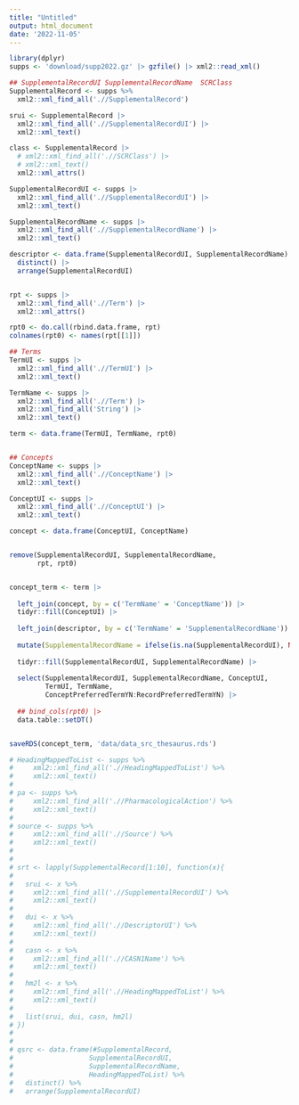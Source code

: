 ```yaml
---
title: "Untitled"
output: html_document
date: '2022-11-05'
---
```




```r
library(dplyr)
supps <- 'download/supp2022.gz' |> gzfile() |> xml2::read_xml()

## SupplementalRecordUI	SupplementalRecordName	SCRClass
SupplementalRecord <- supps %>%
  xml2::xml_find_all('.//SupplementalRecord')

srui <- SupplementalRecord |> 
  xml2::xml_find_all('.//SupplementalRecordUI') |> 
  xml2::xml_text()

class <- SupplementalRecord |> 
  # xml2::xml_find_all('.//SCRClass') |> 
  # xml2::xml_text()
  xml2::xml_attrs() 
```



```r
SupplementalRecordUI <- supps |> 
  xml2::xml_find_all('.//SupplementalRecordUI') |> 
  xml2::xml_text()

SupplementalRecordName <- supps |> 
  xml2::xml_find_all('.//SupplementalRecordName') |>  
  xml2::xml_text() 

descriptor <- data.frame(SupplementalRecordUI, SupplementalRecordName) |>
  distinct() |> 
  arrange(SupplementalRecordUI)


rpt <- supps |> 
  xml2::xml_find_all('.//Term') |> 
  xml2::xml_attrs() 

rpt0 <- do.call(rbind.data.frame, rpt)
colnames(rpt0) <- names(rpt[[1]])

## Terms
TermUI <- supps |> 
  xml2::xml_find_all('.//TermUI') |>  
  xml2::xml_text() 

TermName <- supps |> 
  xml2::xml_find_all('.//Term') |>  
  xml2::xml_find_all('String') |>
  xml2::xml_text()

term <- data.frame(TermUI, TermName, rpt0) 


## Concepts
ConceptName <- supps |> 
  xml2::xml_find_all('.//ConceptName') |>  
  xml2::xml_text()

ConceptUI <- supps |> 
  xml2::xml_find_all('.//ConceptUI') |>  
  xml2::xml_text()

concept <- data.frame(ConceptUI, ConceptName)


remove(SupplementalRecordUI, SupplementalRecordName,
       rpt, rpt0)


concept_term <- term |>
  
  left_join(concept, by = c('TermName' = 'ConceptName')) |>
  tidyr::fill(ConceptUI) |>
  
  left_join(descriptor, by = c('TermName' = 'SupplementalRecordName')) |>
  
  mutate(SupplementalRecordName = ifelse(is.na(SupplementalRecordUI), NA, TermName)) |>
  
  tidyr::fill(SupplementalRecordUI, SupplementalRecordName) |>
  
  select(SupplementalRecordUI, SupplementalRecordName, ConceptUI,
         TermUI, TermName, 
         ConceptPreferredTermYN:RecordPreferredTermYN) |>
  
  ## bind_cols(rpt0) |>
  data.table::setDT()


saveRDS(concept_term, 'data/data_src_thesaurus.rds')
```

```r
# HeadingMappedToList <- supps %>% 
#     xml2::xml_find_all('.//HeadingMappedToList') %>% 
#     xml2::xml_text()
# 
# pa <- supps %>% 
#     xml2::xml_find_all('.//PharmacologicalAction') %>% 
#     xml2::xml_text()
# 
# source <- supps %>% 
#     xml2::xml_find_all('.//Source') %>% 
#     xml2::xml_text()
# 
# 
# srt <- lapply(SupplementalRecord[1:10], function(x){
#   
#   srui <- x %>% 
#     xml2::xml_find_all('.//SupplementalRecordUI') %>% 
#     xml2::xml_text()
#   
#   dui <- x %>% 
#     xml2::xml_find_all('.//DescriptorUI') %>% 
#     xml2::xml_text()
#   
#   casn <- x %>% 
#     xml2::xml_find_all('.//CASN1Name') %>% 
#     xml2::xml_text()
#   
#   hm2l <- x %>% 
#     xml2::xml_find_all('.//HeadingMappedToList') %>% 
#     xml2::xml_text()
#   
#   list(srui, dui, casn, hm2l)
# })
# 
# 
# qsrc <- data.frame(#SupplementalRecord,
#                   SupplementalRecordUI, 
#                   SupplementalRecordName,
#                   HeadingMappedToList) %>%
#   distinct() %>% 
#   arrange(SupplementalRecordUI)
```



